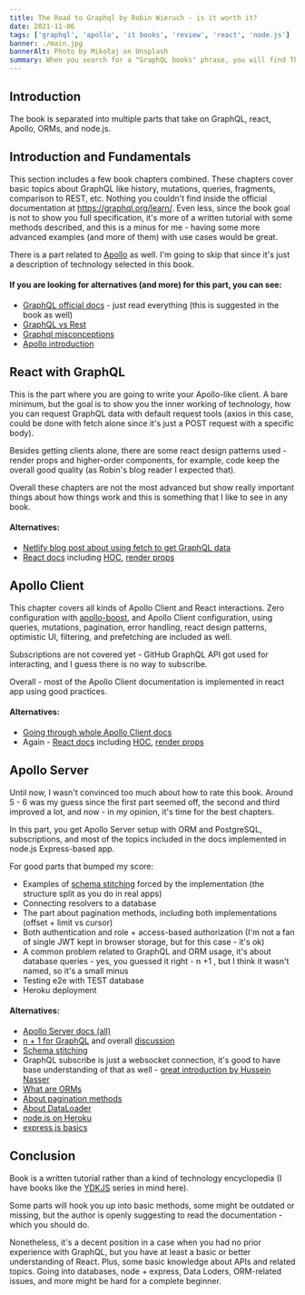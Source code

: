 ```yaml
---
title: The Road to Graphql by Robin Wieruch - is it worth it?
date: 2021-11-06
tags: ['graphql', 'apollo', 'it books', 'review', 'react', 'node.js']
banner: ./main.jpg
bannerAlt: Photo by Mikołaj on Unsplash
summary: When you search for a "GraphQL books" phrase, you will find The Road to Graphql by Robin Wieruch in the top results. If you are wondering what is in it for you or what are the alternatives - I will try to answer your questions
---
```


## Introduction

The book is separated into multiple parts that take on GraphQL, react, Apollo, ORMs, and node.js. 


## Introduction and Fundamentals

This section includes a few book chapters combined. These chapters cover basic topics about GraphQL like history, mutations, queries, fragments, comparison to REST, etc. Nothing you couldn't find inside the official documentation at https://graphql.org/learn/. Even less, since the book goal is not to show you full specification, it's more of a written tutorial with some methods described, and this is a minus for me - having some more advanced examples (and more of them) with use cases would be great.

There is a part related to [Apollo](https://www.apollographql.com) as well. I'm going to skip that since it's just a description of technology selected in this book.

#### If you are looking for alternatives (and more) for this part, you can see:
- [GraphQL official docs](https://graphql.org/learn/) - just read everything (this is suggested in the book as well)
- [GraphQL vs Rest](https://www.apollographql.com/blog/graphql/basics/graphql-vs-rest/)
- [Graphql misconceptions](https://www.apollographql.com/blog/graphql/basics/demystifying-graphql-misconceptions-top-five-graphql-myths-debunked/)
- [Apollo introduction](https://www.apollographql.com/docs/)

## React with GraphQL

This is the part where you are going to write your Apollo-like client. A bare minimum, but the goal is to show you the inner working of technology, how you can request GraphQL data with default request tools (axios in this case, could be done with fetch alone since it's just a POST request with a specific body).

Besides getting clients alone, there are some react design patterns used - render props and higher-order components, for example, code keep the overall good quality (as Robin's blog reader I expected that).

Overall these chapters are not the most advanced but show really important things about how things work and this is something that I like to see in any book.

#### Alternatives:
- [Netlify blog post about using fetch to get GraphQL data](https://www.netlify.com/blog/2020/12/21/send-graphql-queries-with-the-fetch-api-without-using-apollo-urql-or-other-graphql-clients/)
- [React docs](https://reactjs.org/docs/) including [HOC](https://reactjs.org/docs/higher-order-components.html), [render props](https://reactjs.org/docs/render-props.html)

## Apollo Client

This chapter covers all kinds of Apollo Client and React interactions. Zero configuration with [apollo-boost](https://www.npmjs.com/package/apollo-boost), and Apollo Client configuration, using queries, mutations, pagination, error handling, react design patterns, optimistic UI, filtering, and prefetching are included as well.

Subscriptions are not covered yet - GitHub GraphQL API got used for interacting, and I guess there is no way to subscribe.

Overall - most of the Apollo Client documentation is implemented in react app using good practices.

#### Alternatives:
- [Going through whole Apollo Client docs](https://www.apollographql.com/docs/react/)
- Again - [React docs](https://reactjs.org/docs/) including [HOC](https://reactjs.org/docs/higher-order-components.html), [render props](https://reactjs.org/docs/render-props.html)


## Apollo Server

Until now, I wasn't convinced too much about how to rate this book. Around 5 - 6 was my guess since the first part seemed off, the second and third improved a lot, and now - in my opinion, it's time for the best chapters.

In this part, you get Apollo Server setup with ORM and PostgreSQL, subscriptions, and most of the topics included in the docs implemented in node.js Express-based app.

For good parts that bumped my score:
- Examples of [schema stitching](https://hasura.io/blog/the-ultimate-guide-to-schema-stitching-in-graphql-f30178ac0072/) forced by the implementation (the structure split as you do in real apps)
- Connecting resolvers to a database
- The part about pagination methods, including both implementations (offset + limit vs cursor)
- Both authentication and role + access-based authorization (I'm not a fan of single JWT kept in browser storage, but for this case - it's ok)
- A common problem related to GraphQL and ORM usage, it's about database queries - yes, you guessed it right - n +1 , but I think it wasn't named, so it's a small minus
- Testing e2e with TEST database
- Heroku deployment

#### Alternatives:
- [Apollo Server docs (all)](https://www.apollographql.com/docs/apollo-server/)
- [n + 1 for GraphQL](https://medium.com/the-marcy-lab-school/what-is-the-n-1-problem-in-graphql-dd4921cb3c1a) and overall [discussion](https://stackoverflow.com/questions/97197/what-is-the-n1-selects-problem-in-orm-object-relational-mapping)
- [Schema stitching](https://hasura.io/blog/the-ultimate-guide-to-schema-stitching-in-graphql-f30178ac0072/)
- GraphQL subscribe is just a websocket connection, it's good to have base understanding of that as well - [great introduction by 
Hussein Nasser](https://www.youtube.com/watch?v=2Nt-ZrNP22A&list=PLQnljOFTspQU6zO0drAYHFtkkyfNJw1IO&index=4)
- [What are ORMs](https://blog.bitsrc.io/what-is-an-orm-and-why-you-should-use-it-b2b6f75f5e2a)
- [About pagination methods](https://uxdesign.cc/why-facebook-says-cursor-pagination-is-the-greatest-d6b98d86b6c0)
- [About DataLoader](https://www.yld.io/blog/graphgl-dataloader-utility-there-is-no-magic/)
- [node.js on Heroku](https://devcenter.heroku.com/articles/deploying-nodejs)
- [express.js basics](https://medium.com/@LindaVivah/the-beginners-guide-understanding-node-js-express-js-fundamentals-e15493462be1)

## Conclusion

Book is a written tutorial rather than a kind of technology encyclopedia (I have books like the [YDKJS](https://github.com/getify/You-Dont-Know-JS) series in mind here). 

Some parts will hook you up into basic methods, some might be outdated or missing, but the author is openly suggesting to read the documentation - which you should do.

Nonetheless, it's a decent position in a case when you had no prior experience with GraphQL, but you have at least a basic or better understanding of React.  Plus, some basic knowledge about APIs and related topics. Going into databases, node + express, Data Loders, ORM-related issues, and more might be hard for a complete beginner.
